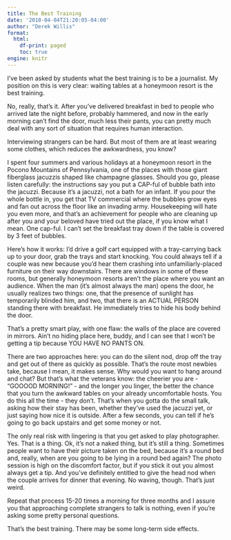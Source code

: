 ```yaml
---
title: The Best Training
date: '2018-04-04T21:20:05-04:00'
author: "Derek Willis"
format:
  html:
    df-print: paged
    toc: true
engine: knitr
---
```


I've been asked by students what the best training is to be a journalist. My position on this is very clear: waiting tables at a honeymoon resort is the best training.

No, really, that's it. After you've delivered breakfast in bed to people who arrived late the night before, probably hammered, and now in the early morning can't find the door, much less their pants, you can pretty much deal with any sort of situation that requires human interaction.

Interviewing strangers can be hard. But most of them are at least wearing some clothes, which reduces the awkwardness, you know?

I spent four summers and various holidays at a honeymoon resort in the Pocono Mountains of Pennsylvania, one of the places with those giant fiberglass jacuzzis shaped like champagne glasses. Should you go, please listen carefully: the instructions say you put a CAP-ful of bubble bath into the jacuzzi. Because it's a jacuzzi, not a bath for an infant. If you pour the whole bottle in, you get that TV commercial where the bubbles grow eyes and fan out across the floor like an invading army. Housekeeping will hate you even more, and that's an achievement for people who are cleaning up after you and your beloved have tried out the place, if you know what I mean. One cap-ful. I can't set the breakfast tray down if the table is covered by 3 feet of bubbles.

Here's how it works: I'd drive a golf cart equipped with a tray-carrying back up to your door, grab the trays and start knocking. You could always tell if a couple was new because you'd hear them crashing into unfamiliarly-placed furniture on their way downstairs. There are windows in some of these rooms, but generally honeymoon resorts aren't the place where you want an audience. When the man (it's almost always the man) opens the door, he usually realizes two things: one, that the presence of sunlight has temporarily blinded him, and two, that there is an ACTUAL PERSON standing there with breakfast. He immediately tries to hide his body behind the door.

That's a pretty smart play, with one flaw: the walls of the place are covered in mirrors. Ain't no hiding place here, buddy, and I can see that I won't be getting a tip because YOU HAVE NO PANTS ON.

There are two approaches here: you can do the silent nod, drop off the tray and get out of there as quickly as possible. That's the route most newbies take, because I mean, it makes sense. Why would you want to hang around and chat? But that's what the veterans know: the cheerier you are - "GOOOOD MORNING!" - and the longer you linger, the better the chance that you turn the awkward tables on your already uncomfortable hosts. You do this all the time - they don't. That's when you gotta do the small talk, asking how their stay has been, whether they've used the jacuzzi yet, or just saying how nice it is outside. After a few seconds, you can tell if he's going to go back upstairs and get some money or not.

The only real risk with lingering is that you get asked to play photographer. Yes. That is a thing. Ok, it's not a naked thing, but it's still a thing. Sometimes people want to have their picture taken on the bed, because it's a round bed and, really, when are you going to be lying in a round bed again? The photo session is high on the discomfort factor, but if you stick it out you almost always get a tip. And you've definitely entitled to give the head nod when the couple arrives for dinner that evening. No waving, though. That's just weird.

Repeat that process 15-20 times a morning for three months and I assure you that approaching complete strangers to talk is nothing, even if you're asking some pretty personal questions.

That's the best training. There may be some long-term side effects.
